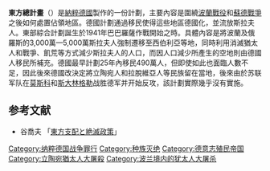 {{Infobox
| title =東方總計畫
| subheader = '''''Generalplan Ost'''''
| image = [[File:Generalplan_Ost.svg|260px]]
| caption = 由[[柏林洪堡大學|腓特烈·威廉大學]]柏林農業學院於1942年繪製的德國佔領區屯墾計畫地圖（定居點以圓點與菱形標記之），其範圍涵蓋[[波羅的海|波羅的海]]國家、[[波蘭|波蘭]]、[[白俄羅斯|白俄羅斯]]、[[烏克蘭|烏克蘭]]與[[克里米亞|克里米亞]]等地。
| header1 = <hr>
| label2 = 時間
| data2 = 1941年至1945年
| label3 = 地點
| data3= 遭[[納粹德國|納粹德國]]佔領的東歐領土 
| label4 = 類型
| data4 = [[種族清洗|種族清洗]]與人口遷移
| label5 = 肇因
| data5 = 「[[生存空間|生存空間]]」理論<br>「[[回歸祖國|回歸祖國]]」政策
| label6 = 主事者
| data6 = [[阿道夫·希特勒|阿道夫·希特勒]]
| label7 = Outcome
| data7 = 
}}

'''東方總計畫'''（{{lang-de|Generalplan Ost}}）是[[納粹德國|納粹德國]]製作的一份計劃，主要內容是圍繞[[波蘭戰役|波蘭戰役]]和[[蘇德戰爭|蘇德戰爭]]之後如何處置佔領地區。德國計劃通過移民使得這些地區德國化，並流放斯拉夫人。東部綜合計劃誕生於1941年巴巴羅薩作戰開始之時。具體內容是將波蘭及俄羅斯的3,000萬—5,000萬斯拉夫人強制遷移至西伯利亞等地，同時利用消滅猶太人和戰爭、飢荒等方式減少斯拉夫人的人口，而因人口減少所產生的空地則由德國人移民所補充。德國最早計劃25年內移民490萬人，但即使如此也面臨人數不足，因此後來德國改決定將立陶宛人和拉脫維亞人等民族留在當地，後來由於苏联军队在[[莫斯科会战|莫斯科]]和[[斯大林格勒战役|斯大林格勒]]战胜德军并开始反攻，該計劃實際幾乎沒有實施。

==参考文献==
*谷喬夫 「[http://dspace.lib.niigata-u.ac.jp:8080/dspace/bitstream/10191/6066/1/18 東方支配と絶滅政策]{{dead link|date=2018年1月 |bot=InternetArchiveBot |fix-attempted=yes }}」

{{拉脫維亞猶太人大屠殺}}
{{Holocaust Lithuania}}

[[Category:纳粹德国战争罪行|Category:纳粹德国战争罪行]]
[[Category:种族灭绝|Category:种族灭绝]]
[[Category:德意志殖民帝国|Category:德意志殖民帝国]]
[[Category:立陶宛猶太人大屠殺|Category:立陶宛猶太人大屠殺]]
[[Category:波兰境内的犹太人大屠杀|Category:波兰境内的犹太人大屠杀]]